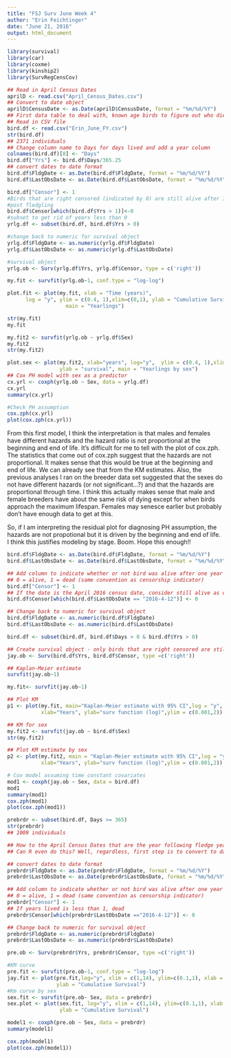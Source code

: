 ```yaml
---
title: "FSJ Surv June Week 4"
author: "Erin Feichtinger"
date: "June 21, 2016"
output: html_document
---
```

```r

library(survival)
library(car)
library(coxme)
library(kinship2)
library(SurvRegCensCov)

## Read in April Census Dates
aprilD <- read.csv("April_Census_Dates.csv")
## Convert to date object
aprilD$CensusDate <- as.Date(aprilD$CensusDate, format = "%m/%d/%Y")
## First data table to deal with, known age birds to figure out who died in the first year
## Read in CSV file 
bird.df <- read.csv("Erin_June_FY.csv")
str(bird.df)
## 2371 individuals 
## Change column name to Days for days lived and add a year column
colnames(bird.df)[8] <- "Days"
bird.df["Yrs"] <- bird.df$Days/365.25
## convert dates to date format
bird.df$FldgDate <- as.Date(bird.df$FldgDate, format = "%m/%d/%Y")
bird.df$LastObsDate <- as.Date(bird.df$LastObsDate, format = "%m/%d/%Y")

bird.df["Censor"] <- 1
#Birds that are right censored (indicated by 0) are still alive after 1 year
#post fledgling 
bird.df$Censor[which(bird.df$Yrs > 1)]<-0
#subset to get rid of years less than 0
yrlg.df <- subset(bird.df, bird.df$Yrs > 0)

#change back to numeric for survival object 
yrlg.df$FldgDate <- as.numeric(yrlg.df$FldgDate)
yrlg.df$LastObsDate <- as.numeric(yrlg.df$LastObsDate)

#survival object 
yrlg.ob <- Surv(yrlg.df$Yrs, yrlg.df$Censor, type = c('right'))

my.fit <- survfit(yrlg.ob~1, conf.type = "log-log")

plot.fit <- plot(my.fit, xlab = "Time (years)",
      log = "y", ylim = c(0.4, 1),xlim=c(0,1), ylab = "Cumulative Survival", 
                   main = "Yearlings")

str(my.fit)
my.fit

my.fit2 <- survfit(yrlg.ob ~ yrlg.df$Sex)
my.fit2
str(my.fit2)

plot.sex <- plot(my.fit2, xlab="years", log="y",  ylim = c(0.4, 1),xlim=c(0,1),
                 ylab = "survival", main = "Yearlings by sex")
## Cox PH model with sex as a predictor 
cx.yrl <- coxph(yrlg.ob ~ Sex, data = yrlg.df)
cx.yrl
summary(cx.yrl)

#Check PH assumption
cox.zph(cx.yrl)
plot(cox.zph(cx.yrl))

```


From this first model, I think the interpretation is that males and females have different hazards and the hazard ratio is not proportional at the beginning and end of life. It's difficult for me to tell with the plot of cox.zph. The statistics that come out of cox.zph suggest that the hazards are not proportional. It makes sense that this would be true at the beginning and end of life. We can already see that from the KM estimates. Also, the previous analyses I ran on the breeder data set suggested that the sexes do not have different hazards (or not significant...?) and that the hazards are proportional through time. I think this actually makes sense that male and female breeders have about the same risk of dying except for when birds approach the maximum lifespan. Females may senesce earlier but probably don't have enough data to get at this.

So, if I am interpreting the residual plot for diagnosing PH assumption, the hazards are not propotional but it is driven by the beginning and end of life. I think this justifies modeling by stage. Boom. Hope this enough!! 

```r
bird.df$FldgDate <- as.Date(bird.df$FldgDate, format = "%m/%d/%Y")
bird.df$LastObsDate <- as.Date(bird.df$LastObsDate, format = "%m/%d/%Y")

## Add column to indicate whether or not bird was alive after one year 
## 0 = alive, 1 = dead (same convention as censorship indicator)
bird.df["Censor"] <- 1
## If the date is the April 2016 census date, consider still alive as of then
bird.df$Censor[which(bird.df$LastObsDate == "2016-4-12")] <- 0

## Change back to numeric for survival object 
bird.df$FldgDate <- as.numeric(bird.df$FldgDate)
bird.df$LastObsDate <- as.numeric(bird.df$LastObsDate)

bird.df <- subset(bird.df, bird.df$Days > 0 & bird.df$Yrs > 0)

## Create survival object - only birds that are right censored are still alive
jay.ob <- Surv(bird.df$Yrs, bird.df$Censor, type =c('right'))

## Kaplan-Meier estimate
survfit(jay.ob~1)

my.fit<- survfit(jay.ob~1)

## Plot KM
p1 <- plot(my.fit, main="Kaplan-Meier estimate with 95% CI",log = "y",
           xlab="Years", ylab="surv function (log)",ylim = c(0.001,2))

## KM for sex 
my.fit2 <- survfit(jay.ob ~ bird.df$Sex)
str(my.fit2)

## Plot KM estimate by sex
p2 <- plot(my.fit2, main = "Kaplan-Meier estimate with 95% CI",log = "y",
           xlab="Years", ylab="surv function (log)",ylim = c(0.001,2))

# Cox model assuming time constant covariates 
mod1 <- coxph(jay.ob ~ Sex, data = bird.df)
mod1
summary(mod1)
cox.zph(mod1)
plot(cox.zph(mod1))
```



```r
prebrdr <- subset(bird.df, Days >= 365)
str(prebrdr)
## 1009 individuals 

## How to the April Census Dates that are the year following fledge year?? 
## Can R even do this? Well, regardless, first step is to convert to dates

## convert dates to date format
prebrdr$FldgDate <- as.Date(prebrdr$FldgDate, format = "%m/%d/%Y")
prebrdr$LastObsDate <- as.Date(prebrdr$LastObsDate, format = "%m/%d/%Y")

## Add column to indicate whether or not bird was alive after one year 
## 0 = alive, 1 = dead (same convention as censorship indicator)
prebrdr["Censor"] <- 1
## If years lived is less than 1, dead
prebrdr$Censor[which(prebrdr$LastObsDate =="2016-4-12")] <- 0

## Change back to numeric for survival object 
prebrdr$FldgDate <- as.numeric(prebrdr$FldgDate)
prebrdr$LastObsDate <- as.numeric(prebrdr$LastObsDate)

pre.ob <- Surv(prebrdr$Yrs, prebrdr$Censor, type =c('right'))

#KM curve 
pre.fit <- survfit(pre.ob~1, conf.type = "log-log")
jay.fit <- plot(pre.fit,log="y", xlim = c(1,14), ylim=c(0.1,1), xlab = "Time (years)", 
                ylab = "Cumulative Survival")
#Km curve by sex
sex.fit <- survfit(pre.ob~ Sex, data = prebrdr)
sex.plot <- plot(sex.fit, log="y", xlim = c(1,14), ylim=c(0.1,1), xlab = "Time (years)", 
                 ylab = "Cumulative Survival")

model1 <- coxph(pre.ob ~ Sex, data = prebrdr)
summary(model1)

cox.zph(model1)
plot(cox.zph(model1))
```

